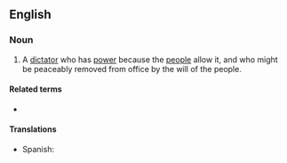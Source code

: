 ==English==
{{wikipedia}}

===Noun===
{{en-noun}}

# A [[dictator]] who has [[power]] because the [[people]] allow it, and who might be peaceably removed from office by the will of the people.

====Related terms====
* {{l|en|benevolent dictatorship}}

====Translations====
{{trans-top}}
* Spanish: {{t|es|dictablanda}}
{{trans-mid}}
{{trans-bottom}}
